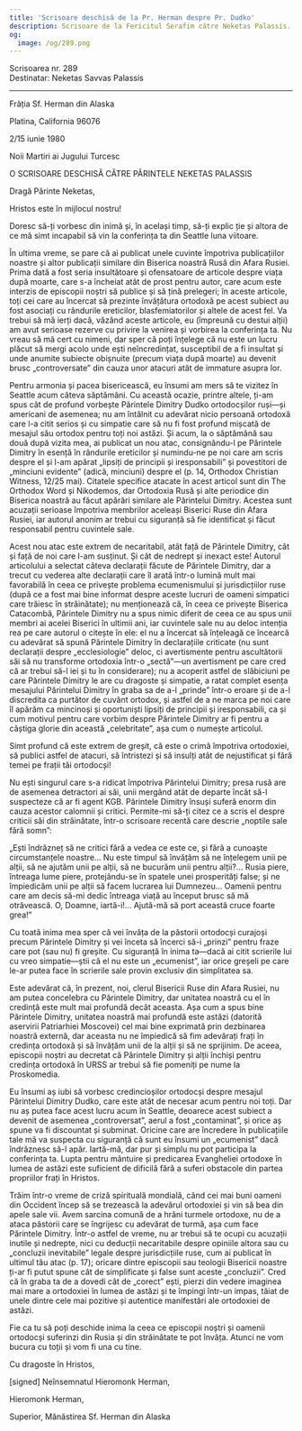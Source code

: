 ```yaml
---
title: 'Scrisoare deschisă de la Pr. Herman despre Pr. Dudko'
description: Scrisoare de la Fericitul Serafim către Neketas Palassis.
og:
  image: /og/289.png
---
```


<div style={{textAlign:'right', fontFamily:'monospace'}}>Scrisoarea nr. 289</div>
<div style={{textAlign:'left', fontFamily:'monospace'}}>Destinatar: Neketas Savvas Palassis</div>

---

Frăția Sf. Herman din Alaska

Platina, California 96076

2/15 iunie 1980

Noii Martiri ai Jugului Turcesc

O SCRISOARE DESCHISĂ CĂTRE PĂRINTELE NEKETAS PALASSIS

Dragă Părinte Neketas,

Hristos este în mijlocul nostru!

Doresc să-ți vorbesc din inimă și, în același timp, să-ți explic ție și altora de ce mă simt incapabil să vin la conferința ta din Seattle luna viitoare.

În ultima vreme, se pare că ai publicat unele cuvinte împotriva publicațiilor noastre și altor publicații similare din Biserica noastră Rusă din Afara Rusiei. Prima dată a fost seria insultătoare și ofensatoare de articole despre viața după moarte, care s-a încheiat atât de prost pentru autor, care acum este interzis de episcopii noștri să publice și să țină prelegeri; în aceste articole, toți cei care au încercat să prezinte învățătura ortodoxă pe acest subiect au fost asociați cu rândurile ereticilor, blasfemiatorilor și altele de acest fel. Va trebui să mă ierți dacă, văzând aceste articole, eu (împreună cu destui alții) am avut serioase rezerve cu privire la venirea și vorbirea la conferința ta. Nu vreau să mă cert cu nimeni, dar sper că poți înțelege că nu este un lucru plăcut să mergi acolo unde ești neîncredințat, susceptibil de a fi insultat și unde anumite subiecte obișnuite (precum viața după moarte) au devenit brusc „controversate” din cauza unor atacuri atât de immature asupra lor.

Pentru armonia și pacea bisericească, eu însumi am mers să te vizitez în Seattle acum câteva săptămâni. Cu această ocazie, printre altele, ți-am spus cât de profund vorbește Părintele Dimitry Dudko ortodocșilor ruși—și americani de asemenea; nu am întâlnit cu adevărat nicio persoană ortodoxă care l-a citit serios și cu simpatie care să nu fi fost profund mișcată de mesajul său ortodox pentru toți noi astăzi. Și acum, la o săptămână sau două după vizita mea, ai publicat un nou atac, consignându-l pe Părintele Dimitry în esență în rândurile ereticilor și numindu-ne pe noi care am scris despre el și l-am apărat „lipsiți de principii și iresponsabili” și povestitori de „minciuni evidente” (adică, minciuni) despre el (p. 14, Orthodox Christian Witness, 12/25 mai). Citatele specifice atacate în acest articol sunt din The Orthodox Word și Nikodemos, dar Ortodoxia Rusă și alte periodice din Biserica noastră au făcut apărări similare ale Părintelui Dimitry. Acestea sunt acuzații serioase împotriva membrilor aceleași Biserici Ruse din Afara Rusiei, iar autorul anonim ar trebui cu siguranță să fie identificat și făcut responsabil pentru cuvintele sale.

Acest nou atac este extrem de necaritabil, atât față de Părintele Dimitry, cât și față de noi care l-am susținut. Și cât de nedrept și inexact este! Autorul articolului a selectat câteva declarații făcute de Părintele Dimitry, dar a trecut cu vederea alte declarații care îl arată într-o lumină mult mai favorabilă în ceea ce privește problema ecumenismului și jurisdicțiilor ruse (după ce a fost mai bine informat despre aceste lucruri de oameni simpatici care trăiesc în străinătate); nu menționează că, în ceea ce privește Biserica Catacombă, Părintele Dimitry nu a spus nimic diferit de ceea ce au spus unii membri ai acelei Biserici în ultimii ani, iar cuvintele sale nu au deloc intenția rea pe care autorul o citește în ele: el nu a încercat să înțeleagă ce încearcă cu adevărat să spună Părintele Dimitry în declarațiile criticate (nu sunt declarații despre „ecclesiologie” deloc, ci avertismente pentru ascultătorii săi să nu transforme ortodoxia într-o „sectă”—un avertisment pe care cred că ar trebui să-l iei și tu în considerare); nu a acoperit astfel de slăbiciuni pe care Părintele Dimitry le are cu dragoste și simpatie, a ratat complet esența mesajului Părintelui Dimitry în graba sa de a-l „prinde” într-o eroare și de a-l discredita ca purtător de cuvânt ortodox, și astfel de a ne marca pe noi care îl apărăm ca mincinoși și oportuniști lipsiți de principii și iresponsabili, ca și cum motivul pentru care vorbim despre Părintele Dimitry ar fi pentru a câștiga glorie din această „celebritate”, așa cum o numește articolul.

Simt profund că este extrem de greșit, că este o crimă împotriva ortodoxiei, să publici astfel de atacuri, să întristezi și să insulți atât de nejustificat și fără temei pe frații tăi ortodocși!

Nu ești singurul care s-a ridicat împotriva Părintelui Dimitry; presa rusă are de asemenea detractori ai săi, unii mergând atât de departe încât să-l suspecteze că ar fi agent KGB. Părintele Dimitry însuși suferă enorm din cauza acestor calomnii și critici. Permite-mi să-ți citez ce a scris el despre criticii săi din străinătate, într-o scrisoare recentă care descrie „noptile sale fără somn”:

„Ești îndrăzneț să ne critici fără a vedea ce este ce, și fără a cunoaște circumstanțele noastre… Nu este timpul să învățăm să ne înțelegem unii pe alții, să ne ajutăm unii pe alții, să ne bucurăm unii pentru alții?… Rusia piere, întreaga lume piere, protejându-se în spatele unei prosperități false; și ne împiedicăm unii pe alții să facem lucrarea lui Dumnezeu… Oamenii pentru care am decis să-mi dedic întreaga viață au început brusc să mă otrăvească. O, Doamne, iartă-i!… Ajută-mă să port această cruce foarte grea!”

Cu toată inima mea sper că vei învăța de la păstorii ortodocși curajoși precum Părintele Dimitry și vei înceta să încerci să-i „prinzi” pentru fraze care pot (sau nu) fi greșite. Cu siguranță în inima ta—dacă ai citit scrierile lui cu vreo simpatie—știi că el nu este un „ecumenist”, iar orice greșeli pe care le-ar putea face în scrierile sale provin exclusiv din simplitatea sa.

Este adevărat că, în prezent, noi, clerul Bisericii Ruse din Afara Rusiei, nu am putea concelebra cu Părintele Dimitry, dar unitatea noastră cu el în credință este mult mai profundă decât aceasta. Așa cum a spus bine Părintele Dimitry, unitatea noastră mai profundă este astăzi (datorită aservirii Patriarhiei Moscovei) cel mai bine exprimată prin dezbinarea noastră externă, dar aceasta nu ne împiedică să fim adevărați frați în credința ortodoxă și să învățăm unii de la alții și să ne sprijinim. De aceea, episcopii noștri au decretat că Părintele Dimitry și alții închiși pentru credința ortodoxă în URSS ar trebui să fie pomeniți pe nume la Proskomedia.

Eu însumi aș iubi să vorbesc credincioșilor ortodocși despre mesajul Părintelui Dimitry Dudko, care este atât de necesar acum pentru noi toți. Dar nu aș putea face acest lucru acum în Seattle, deoarece acest subiect a devenit de asemenea „controversat”, aerul a fost „contaminat”, și orice aș spune va fi discountat și subminat. Oricine care are încredere în publicațiile tale mă va suspecta cu siguranță că sunt eu însumi un „ecumenist” dacă îndrăznesc să-l apăr. Iartă-mă, dar pur și simplu nu pot participa la conferința ta. Lupta pentru mântuire și predicarea Evangheliei ortodoxe în lumea de astăzi este suficient de dificilă fără a suferi obstacole din partea propriilor frați în Hristos.

Trăim într-o vreme de criză spirituală mondială, când cei mai buni oameni din Occident încep să se trezească la adevărul ortodoxiei și vin să bea din apele sale vii. Avem sarcina comună de a hrăni turmele ortodoxe, nu de a ataca păstorii care se îngrijesc cu adevărat de turmă, așa cum face Părintele Dimitry. Într-o astfel de vreme, nu ar trebui să te ocupi cu acuzații inutile și nedrepte, nici cu deducții necaritabile despre opiniile altora sau cu „concluzii inevitabile” legale despre jurisdicțiile ruse, cum ai publicat în ultimul tău atac (p. 17); oricare dintre episcopii sau teologii Bisericii noastre ți-ar fi putut spune cât de simplificate și false sunt aceste „concluzii”. Cred că în graba ta de a dovedi cât de „corect” ești, pierzi din vedere imaginea mai mare a ortodoxiei în lumea de astăzi și te împingi într-un impas, tăiat de unele dintre cele mai pozitive și autentice manifestări ale ortodoxiei de astăzi.

Fie ca tu să poți deschide inima la ceea ce episcopii noștri și oamenii ortodocși suferinzi din Rusia și din străinătate te pot învăța. Atunci ne vom bucura cu toții și vom fi una cu tine.

Cu dragoste în Hristos,

[signed] Neînsemnatul Hieromonk Herman,

Hieromonk Herman,

Superior, Mănăstirea Sf. Herman din Alaska
